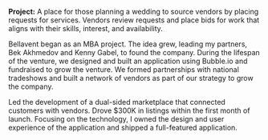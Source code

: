 **Project:** A place for those planning a wedding to source vendors by placing requests for services. Vendors review requests and place bids for work that aligns with their skills, interest, and availability.

Bellavent began as an MBA project. The idea grew, leading my partners, Bek Akhmedov and Kenny Gabel, to found the company. During the lifespan of the venture, we designed and built an application using Bubble.io and fundraised to grow the venture. We formed partnerships with national tradeshows and built a network of vendors as part of our strategy to grow the company.

Led the development of a dual-sided marketplace that connected customers with vendors. Drove $300K in listings within the first month of launch. Focusing on the technology, I owned the design and user experience of the application and shipped a full-featured application.

